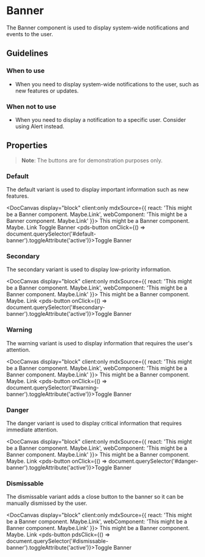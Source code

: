
# Banner

The Banner component is used to display system-wide notifications and events to the user.

## Guidelines

### When to use

- When you need to display system-wide notifications to the user, such as new features or updates.

### When not to use

- When you need to display a notification to a specific user. Consider using Alert instead.

## Properties

<DocArgsTable componentName="pds-banner" docSource={components} />

> **Note**: The buttons are for demonstration purposes only.

### Default

The default variant is used to display important information such as new features.

<DocCanvas display="block" client:only
  mdxSource={{
    react: '<PdsBanner componentId="default-banner"><span slot="text">This might be a Banner component. Maybe.</span><PdsLink slot="actions" href="#">Link</PdsLink></PdsBanner>',
    webComponent: '<pds-banner component-id="default-banner"><span slot="text">This might be a Banner component. Maybe.</span><pds-link slot="actions" href="#">Link</pds-link></pds-banner>'
}}>
  <pds-banner component-id="default-banner">
    <span slot="text">This might be a Banner component. Maybe.</span>
    <pds-link slot="actions" href="#">Link</pds-link>
    <pds-link slot="actions" href="#">Toggle Banner</pds-link>
  </pds-banner>
  <pds-button onClick={() => document.querySelector('#default-banner').toggleAttribute('active')}>Toggle Banner</pds-button>
</DocCanvas>

### Secondary

The secondary variant is used to display low-priority information.

<DocCanvas display="block" client:only
  mdxSource={{
    react: '<PdsBanner componentId="secondary-banner" variant="secondary"><span slot="text">This might be a Banner component. Maybe.</span><PdsLink slot="actions" href="#">Link</PdsLink></PdsBanner>',
    webComponent: '<pds-banner component-id="secondary-banner" variant="secondary"><span slot="text">This might be a Banner component. Maybe.</span><pds-link slot="actions" href="#">Link</pds-link></pds-banner>'
}}>
  <pds-banner component-id="secondary-banner" variant="secondary">
    <span slot="text">This might be a Banner component. Maybe.</span>
    <pds-link slot="actions" href="#">Link</pds-link>
  </pds-banner>
  <pds-button onClick={() => document.querySelector('#secondary-banner').toggleAttribute('active')}>Toggle Banner</pds-button>
</DocCanvas>

### Warning

The warning variant is used to display information that requires the user's attention.

<DocCanvas display="block" client:only
  mdxSource={{
    react: '<PdsBanner componentId="warning-banner"><span slot="text">This might be a Banner component. Maybe.</span><PdsLink slot="actions" href="#">Link</PdsLink></PdsBanner>',
    webComponent: '<pds-banner component-id="warning-banner" variant="warning"><span slot="text">This might be a Banner component. Maybe.</span><pds-link slot="actions" href="#">Link</pds-link></pds-banner>'
}}>
  <pds-banner component-id="warning-banner" variant="warning">
    <span slot="text">This might be a Banner component. Maybe.</span>
    <pds-link slot="actions" href="#">Link</pds-link>
  </pds-banner>
  <pds-button onClick={() => document.querySelector('#warning-banner').toggleAttribute('active')}>Toggle Banner</pds-button>
</DocCanvas>

### Danger

The danger variant is used to display critical information that requires immediate attention.

<DocCanvas display="block" client:only
  mdxSource={{
    react: '<PdsBanner componentId="danger-banner" variant="danger"><span slot="text">This might be a Banner component. Maybe.</span><PdsLink slot="actions" href="#">Link</PdsLink></PdsBanner>',
    webComponent: '<pds-banner component-id="danger-banner" variant="danger"><span slot="text">This might be a Banner component. Maybe.</span><pds-link slot="actions" href="#">Link</pds-link></pds-banner>'
}}>
  <pds-banner component-id="danger-banner" variant="danger">
    <span slot="text">This might be a Banner component. Maybe.</span>
    <pds-link slot="actions" href="#">Link</pds-link>
  </pds-banner>
  <pds-button onClick={() => document.querySelector('#danger-banner').toggleAttribute('active')}>Toggle Banner</pds-button>
</DocCanvas>

### Dismissable

The dismissable variant adds a close button to the banner so it can be manually dismissed by the user.

<DocCanvas display="block" client:only
  mdxSource={{
    react: '<PdsBanner componentId="dismissable-banner" dismissable><span slot="text">This might be a Banner component. Maybe.</span><PdsLink slot="actions" href="#">Link</PdsLink></PdsBanner>',
    webComponent: '<pds-banner component-id="dismissable-banner" dismissable><span slot="text">This might be a Banner component. Maybe.</span><pds-link slot="actions" href="#">Link</pds-link></pds-banner>'
  }}>
  <pds-banner component-id="dismissable-banner" dismissable>
    <span slot="text">This might be a Banner component. Maybe.</span>
    <pds-link slot="actions" href="#">Link</pds-link>
  </pds-banner>
  <pds-button pdsClick={() => document.querySelector('#dismissable-banner').toggleAttribute('active')}>Toggle Banner</pds-button>
</DocCanvas>
